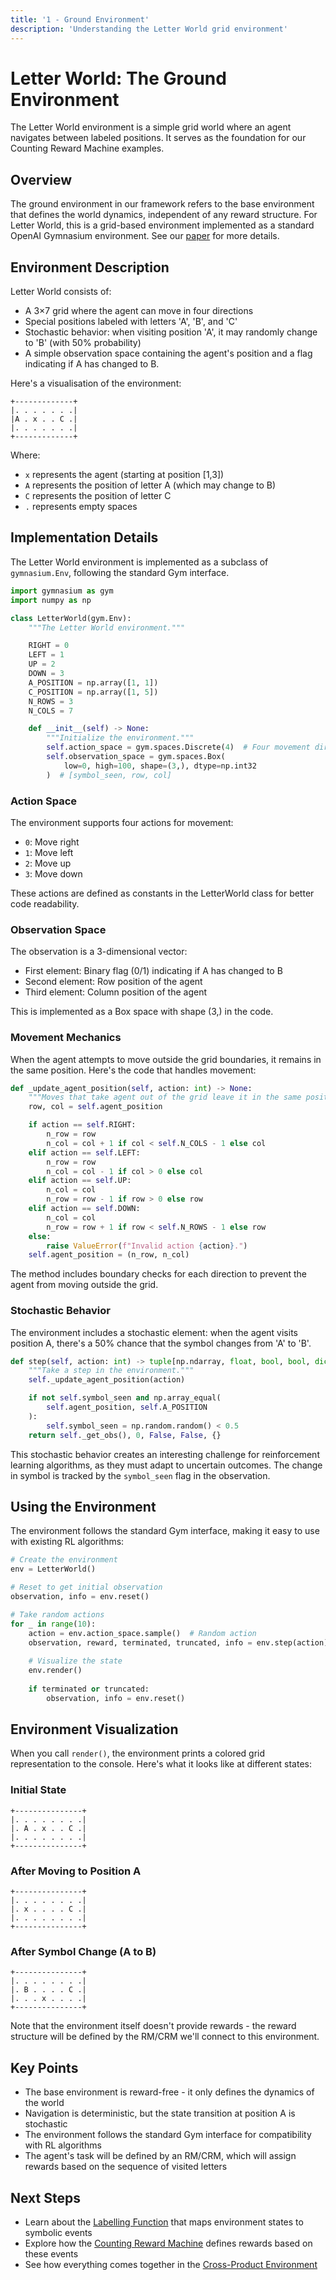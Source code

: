 ```yaml
---
title: '1 - Ground Environment'
description: 'Understanding the Letter World grid environment'
---
```



# Letter World: The Ground Environment

<Callout type="info">
  The Letter World environment is a simple grid world where an agent navigates between labeled positions. It serves as the foundation for our Counting Reward Machine examples.
</Callout>

## Overview

The ground environment in our framework refers to the base environment that defines the world dynamics, independent of any reward structure. For Letter World, this is a grid-based environment implemented as a standard OpenAI Gymnasium environment. 
See our [paper](https://arxiv.org/abs/2508.06200) for more details.

## Environment Description

Letter World consists of:

- A 3×7 grid where the agent can move in four directions
- Special positions labeled with letters 'A', 'B', and 'C'
- Stochastic behavior: when visiting position 'A', it may randomly change to 'B' (with 50% probability)
- A simple observation space containing the agent's position and a flag indicating if A has changed to B.

Here's a visualisation of the environment:

```
+-------------+
|. . . . . . .|
|A . x . . C .|
|. . . . . . .|
+-------------+
```

Where:
- `x` represents the agent (starting at position [1,3])
- `A` represents the position of letter A (which may change to B)
- `C` represents the position of letter C
- `.` represents empty spaces

## Implementation Details

The Letter World environment is implemented as a subclass of `gymnasium.Env`, following the standard Gym interface.

```python
import gymnasium as gym
import numpy as np

class LetterWorld(gym.Env):
    """The Letter World environment."""

    RIGHT = 0
    LEFT = 1
    UP = 2
    DOWN = 3
    A_POSITION = np.array([1, 1])
    C_POSITION = np.array([1, 5])
    N_ROWS = 3
    N_COLS = 7

    def __init__(self) -> None:
        """Initialize the environment."""
        self.action_space = gym.spaces.Discrete(4)  # Four movement directions
        self.observation_space = gym.spaces.Box(
            low=0, high=100, shape=(3,), dtype=np.int32
        )  # [symbol_seen, row, col]
```

### Action Space

The environment supports four actions for movement:
- `0`: Move right
- `1`: Move left
- `2`: Move up
- `3`: Move down

These actions are defined as constants in the LetterWorld class for better code readability.

### Observation Space

The observation is a 3-dimensional vector:
- First element: Binary flag (0/1) indicating if A has changed to B
- Second element: Row position of the agent
- Third element: Column position of the agent

This is implemented as a Box space with shape (3,) in the code.

### Movement Mechanics

When the agent attempts to move outside the grid boundaries, it remains in the same position. Here's the code that handles movement:

```python
def _update_agent_position(self, action: int) -> None:
    """Moves that take agent out of the grid leave it in the same position."""
    row, col = self.agent_position

    if action == self.RIGHT:
        n_row = row
        n_col = col + 1 if col < self.N_COLS - 1 else col
    elif action == self.LEFT:
        n_row = row
        n_col = col - 1 if col > 0 else col
    elif action == self.UP:
        n_col = col
        n_row = row - 1 if row > 0 else row
    elif action == self.DOWN:
        n_col = col
        n_row = row + 1 if row < self.N_ROWS - 1 else row
    else:
        raise ValueError(f"Invalid action {action}.")
    self.agent_position = (n_row, n_col)
```

The method includes boundary checks for each direction to prevent the agent from moving outside the grid.

### Stochastic Behavior

The environment includes a stochastic element: when the agent visits position A, there's a 50% chance that the symbol changes from 'A' to 'B'.

```python
def step(self, action: int) -> tuple[np.ndarray, float, bool, bool, dict]:
    """Take a step in the environment."""
    self._update_agent_position(action)

    if not self.symbol_seen and np.array_equal(
        self.agent_position, self.A_POSITION
    ):
        self.symbol_seen = np.random.random() < 0.5
    return self._get_obs(), 0, False, False, {}
```

This stochastic behavior creates an interesting challenge for reinforcement learning algorithms, as they must adapt to uncertain outcomes. The change in symbol is tracked by the `symbol_seen` flag in the observation.

## Using the Environment

The environment follows the standard Gym interface, making it easy to use with existing RL algorithms:

```python
# Create the environment
env = LetterWorld()

# Reset to get initial observation
observation, info = env.reset()

# Take random actions
for _ in range(10):
    action = env.action_space.sample()  # Random action
    observation, reward, terminated, truncated, info = env.step(action)
    
    # Visualize the state
    env.render()
    
    if terminated or truncated:
        observation, info = env.reset()
```

## Environment Visualization

When you call `render()`, the environment prints a colored grid representation to the console. Here's what it looks like at different states:

### Initial State
```
+---------------+
|. . . . . . . .|
|. A . x . . C .|
|. . . . . . . .|
+---------------+
```

### After Moving to Position A
```
+---------------+
|. . . . . . . .|
|. x . . . . C .|
|. . . . . . . .|
+---------------+
```

### After Symbol Change (A to B)
```
+---------------+
|. . . . . . . .|
|. B . . . . C .|
|. . . x . . . .|
+---------------+
```

<Warning>
  Note that the environment itself doesn't provide rewards - the reward structure will be defined by the RM/CRM we'll connect to this environment.
</Warning>

## Key Points

- The base environment is reward-free - it only defines the dynamics of the world
- Navigation is deterministic, but the state transition at position A is stochastic
- The environment follows the standard Gym interface for compatibility with RL algorithms
- The agent's task will be defined by an RM/CRM, which will assign rewards based on the sequence of visited letters

## Next Steps

- Learn about the [Labelling Function](/worked-examples/letter-env/labelling-function) that maps environment states to symbolic events
- Explore how the [Counting Reward Machine](/worked-examples/letter-env/crm) defines rewards based on these events
- See how everything comes together in the [Cross-Product Environment](/worked-examples/letter-env/cross-product)

